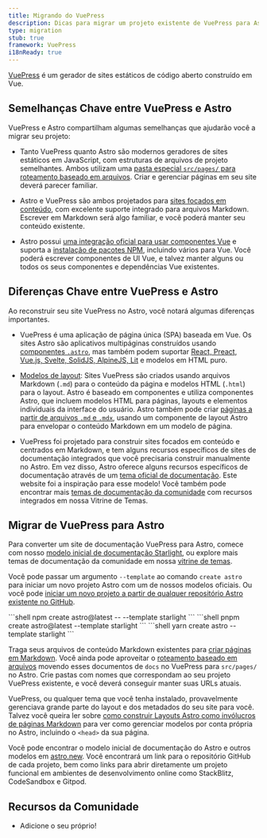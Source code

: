 ```yaml
---
title: Migrando do VuePress
description: Dicas para migrar um projeto existente de VuePress para Astro
type: migration
stub: true
framework: VuePress
i18nReady: true
---
```


[VuePress](https://vuePress.vuejs.org) é um gerador de sites estáticos de código aberto construído em Vue.

## Semelhanças Chave entre VuePress e Astro

VuePress e Astro compartilham algumas semelhanças que ajudarão você a migrar seu projeto:

- Tanto VuePress quanto Astro são modernos geradores de sites estáticos em JavaScript, com estruturas de arquivos de projeto semelhantes. Ambos utilizam uma [pasta especial `src/pages/` para roteamento baseado em arquivos](/pt-br/basics/astro-pages/). Criar e gerenciar páginas em seu site deverá parecer familiar.

- Astro e VuePress são ambos projetados para [sites focados em conteúdo](/pt-br/concepts/why-astro/#focado-em-conteúdo), com excelente suporte integrado para arquivos Markdown. Escrever em Markdown será algo familiar, e você poderá manter seu conteúdo existente.

- Astro possui [uma integração oficial para usar componentes Vue](/pt-br/guides/integrations-guide/vue/) e suporta a [instalação de pacotes NPM](/pt-br/guides/imports/#pacotes-npm), incluindo vários para Vue. Você poderá escrever componentes de UI Vue, e talvez manter alguns ou todos os seus componentes e dependências Vue existentes.


## Diferenças Chave entre VuePress e Astro

Ao reconstruir seu site VuePress no Astro, você notará algumas diferenças importantes.

- VuePress é uma aplicação de página única (SPA) baseada em Vue. Os sites Astro são aplicativos multipáginas construídos usando [componentes `.astro`](/pt-br/basics/astro-components/), mas também podem suportar [React, Preact, Vue.js, Svelte, SolidJS, AlpineJS, Lit](/pt-br/guides/framework-components/) e modelos em HTML puro.

- [Modelos de layout](/pt-br/basics/layouts/): Sites VuePress são criados usando arquivos Markdown (`.md`) para o conteúdo da página e modelos HTML (`.html`) para o layout. Astro é baseado em componentes e utiliza componentes Astro, que incluem modelos HTML para páginas, layouts e elementos individuais da interface do usuário. Astro também pode criar [páginas a partir de arquivos `.md` e `.mdx`](/pt-br/guides/markdown-content/), usando um componente de layout Astro para envelopar o conteúdo Markdown em um modelo de página.

- VuePress foi projetado para construir sites focados em conteúdo e centrados em Markdown, e tem alguns recursos específicos de sites de documentação integrados que você precisaria construir manualmente no Astro. Em vez disso, Astro oferece alguns recursos específicos de documentação através de um [tema oficial de documentação](https://starlight.astro.build). Este website foi a inspiração para esse modelo! Você também pode encontrar mais [temas de documentação da comunidade](https://astro.build/themes?search=&categories%5B%5D=docs) com recursos integrados em nossa Vitrine de Temas.

## Migrar de VuePress para Astro

Para converter um site de documentação VuePress para Astro, comece com nosso [modelo inicial de documentação Starlight](https://starlight.astro.build), ou explore mais temas de documentação da comunidade em nossa [vitrine de temas](https://astro.build/themes?search=&categories%5B%5D=docs).

Você pode passar um argumento `--template` ao comando `create astro` para iniciar um novo projeto Astro com um de nossos modelos oficiais. Ou você pode [iniciar um novo projeto a partir de qualquer repositório Astro existente no GitHub](/pt-br/install-and-setup/#use-um-tema-ou-modelo-inicial).

  <PackageManagerTabs>
    <Fragment slot="npm">
    ```shell
    npm create astro@latest -- --template starlight
    ```
    </Fragment>
    <Fragment slot="pnpm">
    ```shell
    pnpm create astro@latest --template starlight
    ```
    </Fragment>
    <Fragment slot="yarn">
    ```shell
    yarn create astro --template starlight
    ```
    </Fragment>
  </PackageManagerTabs>

Traga seus arquivos de conteúdo Markdown existentes para [criar páginas em Markdown](/pt-br/guides/markdown-content/). Você ainda pode aproveitar o [roteamento baseado em arquivos](/pt-br/guides/routing/) movendo esses documentos de `docs` no VuePress para `src/pages/` no Astro. Crie pastas com nomes que correspondam ao seu projeto VuePress existente, e você deverá conseguir manter suas URLs atuais.

VuePress, ou qualquer tema que você tenha instalado, provavelmente gerenciava grande parte do layout e dos metadados do seu site para você. Talvez você queira ler sobre [como construir Layouts Astro como invólucros de páginas Markdown](/pt-br/basics/layouts/#layouts-markdown) para ver como gerenciar modelos por conta própria no Astro, incluindo o `<head>` da sua página.

Você pode encontrar o modelo inicial de documentação do Astro e outros modelos em [astro.new](https://astro.new). Você encontrará um link para o repositório GitHub de cada projeto, bem como links para abrir diretamente um projeto funcional em ambientes de desenvolvimento online como StackBlitz, CodeSandbox e Gitpod.

## Recursos da Comunidade

- Adicione o seu próprio!
